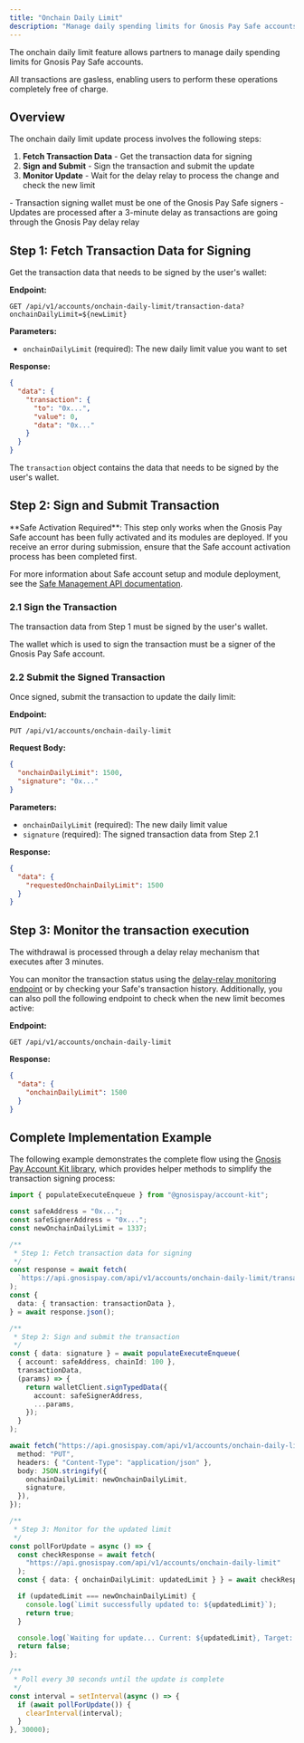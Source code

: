 ```yaml
---
title: "Onchain Daily Limit"
description: "Manage daily spending limits for Gnosis Pay Safe accounts" 
---
```


The onchain daily limit feature allows partners to manage daily spending limits for Gnosis Pay Safe accounts.

All transactions are gasless, enabling users to perform these operations completely free of charge.

## Overview

The onchain daily limit update process involves the following steps:

1. **Fetch Transaction Data** - Get the transaction data for signing
2. **Sign and Submit** - Sign the transaction and submit the update
3. **Monitor Update** - Wait for the delay relay to process the change and check the new limit

<Warning>
- Transaction signing wallet must be one of the Gnosis Pay Safe signers
- Updates are processed after a 3-minute delay as transactions are going through the Gnosis Pay delay relay
</Warning>

## Step 1: Fetch Transaction Data for Signing

Get the transaction data that needs to be signed by the user's wallet:

**Endpoint:**
```http
GET /api/v1/accounts/onchain-daily-limit/transaction-data?onchainDailyLimit=${newLimit}
```

**Parameters:**
- `onchainDailyLimit` (required): The new daily limit value you want to set

**Response:**
```json
{
  "data": {
    "transaction": {
      "to": "0x...",
      "value": 0,
      "data": "0x..."
    }
  }
}
```

The `transaction` object contains the data that needs to be signed by the user's wallet.

## Step 2: Sign and Submit Transaction

<Warning>
**Safe Activation Required**: This step only works when the Gnosis Pay Safe account has been fully activated and its modules are deployed. If you receive an error during submission, ensure that the Safe account activation process has been completed first.

For more information about Safe account setup and module deployment, see the [Safe Management API documentation](https://docs.gnosispay.com/api-reference/safe-management/deploy-safe-modules-with-a-user-signature).
</Warning>

### 2.1 Sign the Transaction

The transaction data from Step 1 must be signed by the user's wallet.

<Note>
The wallet which is used to sign the transaction must be a signer of the Gnosis Pay Safe account.
</Note>

### 2.2 Submit the Signed Transaction

Once signed, submit the transaction to update the daily limit:

**Endpoint:**
```http
PUT /api/v1/accounts/onchain-daily-limit
```

**Request Body:**
```json
{
  "onchainDailyLimit": 1500,
  "signature": "0x..."
}
```

**Parameters:**
- `onchainDailyLimit` (required): The new daily limit value
- `signature` (required): The signed transaction data from Step 2.1

**Response:**
```json
{
  "data": {
    "requestedOnchainDailyLimit": 1500
  }
}
```

## Step 3: Monitor the transaction execution
The withdrawal is processed through a delay relay mechanism that executes after 3 minutes.

You can monitor the transaction status using the [delay-relay monitoring endpoint](https://docs.gnosispay.com/api-reference/account-management/retrieve-the-list-of-delayed-transactions-for-the-authenticated-user) or by checking your Safe's transaction history.
Additionally, you can also poll the following endpoint to check when the new limit becomes active:

**Endpoint:**
```http
GET /api/v1/accounts/onchain-daily-limit
```

**Response:**
```json
{
  "data": {
    "onchainDailyLimit": 1500
  }
}
```

## Complete Implementation Example

The following example demonstrates the complete flow using the [Gnosis Pay Account Kit library](https://github.com/gnosispay/account-kit), which provides helper methods to simplify the transaction signing process:

```typescript
import { populateExecuteEnqueue } from "@gnosispay/account-kit";

const safeAddress = "0x...";
const safeSignerAddress = "0x...";
const newOnchainDailyLimit = 1337;

/**
 * Step 1: Fetch transaction data for signing
 */
const response = await fetch(
  `https://api.gnosispay.com/api/v1/accounts/onchain-daily-limit/transaction-data?onchainDailyLimit=${newOnchainDailyLimit}`
);
const {
  data: { transaction: transactionData },
} = await response.json();

/**
 * Step 2: Sign and submit the transaction
 */
const { data: signature } = await populateExecuteEnqueue(
  { account: safeAddress, chainId: 100 },
  transactionData,
  (params) => {
    return walletClient.signTypedData({
      account: safeSignerAddress,
      ...params,
    });
  }
);

await fetch("https://api.gnosispay.com/api/v1/accounts/onchain-daily-limit", {
  method: "PUT",
  headers: { "Content-Type": "application/json" },
  body: JSON.stringify({
    onchainDailyLimit: newOnchainDailyLimit,
    signature,
  }),
});

/**
 * Step 3: Monitor for the updated limit
 */
const pollForUpdate = async () => {
  const checkResponse = await fetch(
    "https://api.gnosispay.com/api/v1/accounts/onchain-daily-limit"
  );
  const { data: { onchainDailyLimit: updatedLimit } } = await checkResponse.json();

  if (updatedLimit === newOnchainDailyLimit) {
    console.log(`Limit successfully updated to: ${updatedLimit}`);
    return true;
  }

  console.log(`Waiting for update... Current: ${updatedLimit}, Target: ${newOnchainDailyLimit}`);
  return false;
};

/**
 * Poll every 30 seconds until the update is complete
 */
const interval = setInterval(async () => {
  if (await pollForUpdate()) {
    clearInterval(interval);
  }
}, 30000);
```